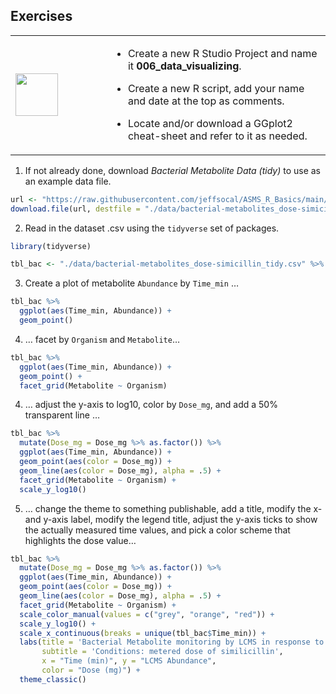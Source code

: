 ## Exercises {-}

+---------------------------------+---------------------------------------------------------------------------+
| ![](images/07.png){height="68"} | - Create a new R Studio Project and name it **006_data_visualizing**.     |
|                                 |                                                                           |
|                                 | - Create a new R script, add your name and date at the top as comments.   |
|                                 |                                                                           |
|                                 | - Locate and/or download a GGplot2 cheat-sheet and refer to it as needed. |
+---------------------------------+---------------------------------------------------------------------------+

1. If not already done, download *Bacterial Metabolite Data (tidy)* to use as an example data file.
```r
url <- "https://raw.githubusercontent.com/jeffsocal/ASMS_R_Basics/main/data/bacterial-metabolites_dose-simicillin_tidy.csv"
download.file(url, destfile = "./data/bacterial-metabolites_dose-simicillin_tidy.csv")
```

2. Read in the dataset .csv using the `tidyverse` set of packages.
```r
library(tidyverse)

tbl_bac <- "./data/bacterial-metabolites_dose-simicillin_tidy.csv" %>% read_csv()
```

3. Create a plot of metabolite `Abundance` by `Time_min` ...
```r
tbl_bac %>% 
  ggplot(aes(Time_min, Abundance)) + 
  geom_point()
```

4. ... facet by `Organism` and `Metabolite`...
```r
tbl_bac %>% 
  ggplot(aes(Time_min, Abundance)) + 
  geom_point() + 
  facet_grid(Metabolite ~ Organism)
```

4. ... adjust the y-axis to log10, color by `Dose_mg`, and add a 50% transparent line ...
```r
tbl_bac %>% 
  mutate(Dose_mg = Dose_mg %>% as.factor()) %>%
  ggplot(aes(Time_min, Abundance)) + 
  geom_point(aes(color = Dose_mg)) +
  geom_line(aes(color = Dose_mg), alpha = .5) +
  facet_grid(Metabolite ~ Organism) +
  scale_y_log10()
```

5. ... change the theme to something publishable, add a title, modify the x- and y-axis label, modify the legend title, adjust the y-axis ticks to show the actually measured time values, and pick a color scheme that highlights the dose value...
```r
tbl_bac %>% 
  mutate(Dose_mg = Dose_mg %>% as.factor()) %>%
  ggplot(aes(Time_min, Abundance)) + 
  geom_point(aes(color = Dose_mg)) +
  geom_line(aes(color = Dose_mg), alpha = .5) +
  facet_grid(Metabolite ~ Organism) +
  scale_color_manual(values = c("grey", "orange", "red")) +
  scale_y_log10() +
  scale_x_continuous(breaks = unique(tbl_bac$Time_min)) +
  labs(title = 'Bacterial Metabolite monitoring by LCMS in response to antibiotic',
       subtitle = 'Conditions: metered dose of similicillin',
       x = "Time (min)", y = "LCMS Abundance",
       color = "Dose (mg)") +
  theme_classic()
```